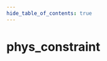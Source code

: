 ```yaml
---
hide_table_of_contents: true
---
```


<!---
!!!!!!
THIS PAGE IS AUTOGENERATED FROM GAME FGD DEFINITIONS!
DO NOT EDIT MANUALLY!
!!!!!!

In order to make edits, you can make an annotation file in /fgd_dump_overrides
-->


# phys_constraint



<Tabs queryString="game">
    
<TabItem value="cs2" label="Counter-Strike 2">
    <CS2Page />
</TabItem>

<TabItem value="steamvr" label="SteamVR Home">
    <STEAMVRPage />
</TabItem>

<TabItem value="dota2" label="Dota 2">
    <DOTA2Page />
</TabItem>

<TabItem value="hla" label="Half-Life: Alyx">
    <HLAPage />
</TabItem>

</Tabs>
